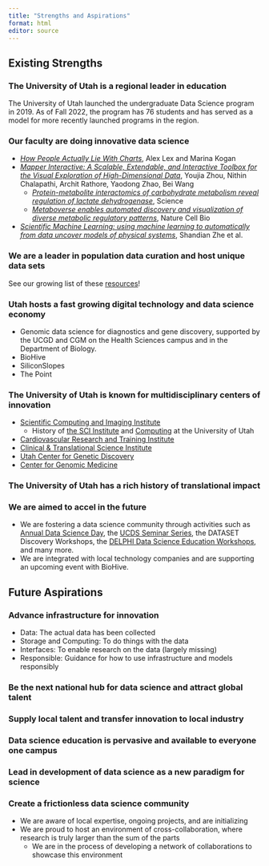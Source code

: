 ```yaml
---
title: "Strengths and Aspirations"
format: html
editor: source
---
```

## Existing Strengths
### The University of Utah is a regional leader in education
The University of Utah launched the undergraduate Data Science program in 2019. As of Fall 2022, the program has 76 students and has served as a model for more recently launched programs in the region.  

### Our faculty are doing innovative data science
* [*How People Actually Lie With Charts*](https://vdl.sci.utah.edu/blog/2023/04/17/misleading/), Alex Lex and Marina Kogan
* [*Mapper Interactive: A Scalable, Extendable, and Interactive Toolbox for the Visual Exploration of High-Dimensional Data*](https://users.cs.utah.edu/~zhouyj/publications/2conferences/Mapper_Interactive/MapperInteractive_YoujiaZhou_2021.pdf), Youjia Zhou, Nithin Chalapathi, Archit Rathore, Yaodong Zhao,  Bei Wang
  + [*Protein-metabolite interactomics of carbohydrate metabolism reveal regulation of lactate dehydrogenase*](https://www.science.org/doi/10.1126/science.abm3452), Science
  + [*Metaboverse enables automated discovery and visualization of diverse metabolic regulatory patterns*](https://www.nature.com/articles/s41556-023-01117-9), Nature Cell Bio
* [*Scientific Machine Learning: using machine learning to automatically from data uncover models of physical systems*](), Shandian Zhe et al.

<!-- Joamy Ramsey (Hotaling and Quinlan)
DATASET Advisory Board members
Bayesian data science methods in Economics, WIP by Ellis Scharfenanker 
https://ucgd.genetics.utah.edu/research/ -->


### We are a leader in population data curation and host unique data sets
See our growing list of these [resources](https://utah-data-science-hub.github.io/data.html)!

### Utah hosts a fast growing digital technology and data science economy
* Genomic data science for diagnostics and gene discovery, supported by the UCGD and CGM on the Health Sciences campus and in the Department of Biology.
* BioHive
* SiliconSlopes
* The Point

### The University of Utah is known for multidisciplinary centers of innovation
* [Scientific Computing and Imaging Institute](https://www.sci.utah.edu/)    
  + History of [the SCI Institute](http://www.sci.utah.edu/images/Research/SCI_History_Cooley_sm.pdf) and [Computing](https://www.cs.utah.edu/50th-anniversary-of-computing-at-the-university-of-utah-and-ieee-milestone-event-march-23-24-2023/) at the University of Utah
* [Cardiovascular Research and Training Institute](https://cvrti.utah.edu/)
* [Clinical & Translational Science Institute](https://ctsi.utah.edu/)
* [Utah Center for Genetic Discovery](https://ucgd.genetics.utah.edu/)
* [Center for Genomic Medicine](https://uofuhealth.utah.edu/center-genomic-medicine)



### The University of Utah has a rich history of translational impact

### We are aimed to accel in the future
* We are fostering a data science community through activities such as [Annual Data Science Day](https://datascience.utah.edu/events/2023/data-science-day), the [UCDS Seminar Series](https://datascience.utah.edu/seminar.html), the DATASET Discovery Workshops, the [DELPHI Data Science Education Workshops](https://utah-data-science-hub.github.io/education_courses.html), and many more.
* We are integrated with local technology companies and are supporting an upcoming event with BioHive. 



## Future Aspirations
### Advance infrastructure for innovation
* Data: The actual data has been collected
* Storage and Computing: To do things with the data
* Interfaces: To enable research on the data (largely missing)
* Responsible: Guidance for how to use infrastructure and models responsibly

### Be the next national hub for data science and attract global talent
### Supply local talent and transfer innovation to local industry
### Data science education is pervasive and available to everyone one campus
### Lead in development of data science as a new paradigm for science
### Create a frictionless data science community 
* We are aware of local expertise, ongoing projects, and are initializing
* We are proud to host an environment of cross-collaboration, where research is truly larger than the sum of the parts
  + We are in the process of developing a network of collaborations to showcase this environment